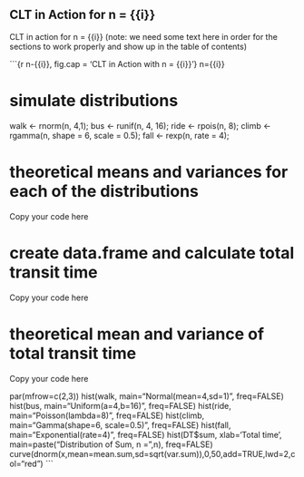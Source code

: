 
## CLT in Action for n = {{i}}  

CLT in action for n = {{i}} (note: we need some text here in order for the sections to work properly and show up in the table of contents)

```{r n-{{i}}, fig.cap = 'CLT in Action with n = {{i}}'}
n={{i}}

# simulate distributions
walk <- rnorm(n, 4,1); 
bus <- runif(n, 4, 16); 
ride <- rpois(n, 8); 
climb <- rgamma(n, shape = 6, scale = 0.5); 
fall <- rexp(n, rate = 4);

# theoretical means and variances for each of the distributions
################### Copy your code here #######################

# create data.frame and calculate total transit time
################### Copy your code here #######################

# theoretical mean and variance of total transit time
################### Copy your code here #######################

par(mfrow=c(2,3))
hist(walk, main="Normal(mean=4,sd=1)", freq=FALSE)
hist(bus, main="Uniform(a=4,b=16)", freq=FALSE)
hist(ride, main="Poisson(lambda=8)", freq=FALSE)
hist(climb, main="Gamma(shape=6, scale=0.5)", freq=FALSE)
hist(fall, main="Exponential(rate=4)", freq=FALSE)
hist(DT$sum, xlab='Total time', main=paste("Distribution of Sum, n = ",n), freq=FALSE)
curve(dnorm(x,mean=mean.sum,sd=sqrt(var.sum)),0,50,add=TRUE,lwd=2,col="red")
```

<br> <br>  